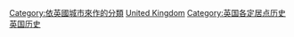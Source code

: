 [[Category:依英國城市來作的分類|Category:依英國城市來作的分類]]
[[Category:各国各城市历史|United Kingdom]]
[[Category:英国各定居点历史|Category:英国各定居点历史]]
[[Category:英国历史|]]